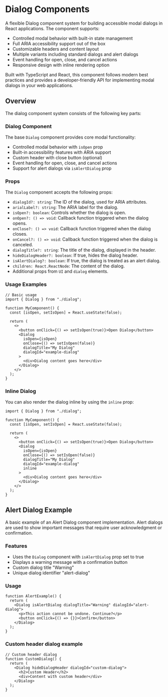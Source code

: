 
<Meta title="FP.REACT Components/Dialog/Readme" />

# Dialog Components

A flexible Dialog component system for building accessible modal dialogs in
React applications. The component supports:

- Controlled modal behavior with built-in state management
- Full ARIA accessibility support out of the box
- Customizable headers and content layout
- Multiple variants including standard dialogs and alert dialogs
- Event handling for open, close, and cancel actions
- Responsive design with inline rendering option

Built with TypeScript and React, this component follows modern best practices
and provides a developer-friendly API for implementing modal dialogs in your web
applications.

## Overview

The dialog component system consists of the following key parts:

### Dialog Component

The base `Dialog` component provides core modal functionality:

- Controlled modal behavior with `isOpen` prop
- Built-in accessibility features with ARIA support
- Custom header with close button (optional)
- Event handling for open, close, and cancel actions
- Support for alert dialogs via `isAlertDialog` prop

### Props

The `Dialog` component accepts the following props:

- `dialogId?: string`: The ID of the dialog, used for ARIA attributes.
- `arialLabel?: string`: The ARIA label for the dialog.
- `isOpen?: boolean`: Controls whether the dialog is open.
- `onOpen?: () => void`: Callback function triggered when the dialog opens.
- `onClose?: () => void`: Callback function triggered when the dialog closes.
- `onCancel?: () => void`: Callback function triggered when the dialog is
  canceled.
- `dialogTitle?: string`: The title of the dialog, displayed in the header.
- `hideDialogHeader?: boolean`: If true, hides the dialog header.
- `isAlertDialog?: boolean`: If true, the dialog is treated as an alert dialog.
- `children: React.ReactNode`: The content of the dialog.
- Additional props from `UI` and `dialog` elements.

### Usage Examples

```tsx
// Basic usage
import { Dialog } from "./dialog";

function MyComponent() {
  const [isOpen, setIsOpen] = React.useState(false);

  return (
    <>
      <button onClick={() => setIsOpen(true)}>Open Dialog</button>
      <Dialog
        isOpen={isOpen}
        onClose={() => setIsOpen(false)}
        dialogTitle="My Dialog"
        dialogId="example-dialog"
      >
        <div>Dialog content goes here</div>
      </Dialog>
    </>
  );
}
```

### Inline Dialog

You can also render the dialog inline by using the `inline` prop:

```tsx
import { Dialog } from "./dialog";

function MyComponent() {
  const [isOpen, setIsOpen] = React.useState(false);

  return (
    <>
      <button onClick={() => setIsOpen(true)}>Open Dialog</button>
      <Dialog
        isOpen={isOpen}
        onClose={() => setIsOpen(false)}
        dialogTitle="My Dialog"
        dialogId="example-dialog"
        inline
      >
        <div>Dialog content goes here</div>
      </Dialog>
    </>
  );
}
```

## Alert Dialog Example

A basic example of an Alert Dialog component implementation. Alert dialogs are
used to show important messages that require user acknowledgment or
confirmation.

### Features

- Uses the `Dialog` component with `isAlertDialog` prop set to true
- Displays a warning message with a confirmation button
- Custom dialog title "Warning"
- Unique dialog identifier "alert-dialog"

### Usage

```tsx
function AlertExample() {
  return (
    <Dialog isAlertDialog dialogTitle="Warning" dialogId="alert-dialog">
      <p>This action cannot be undone. Continue?</p>
      <button onClick={() => {}}>Confirm</button>
    </Dialog>
  );
}
```

### Custom header dialog example

```tsx
// Custom header dialog
function CustomDialog() {
  return (
    <Dialog hideDialogHeader dialogId="custom-dialog">
      <h2>Custom Header</h2>
      <div>Content with custom header</div>
    </Dialog>
  );
}
```
